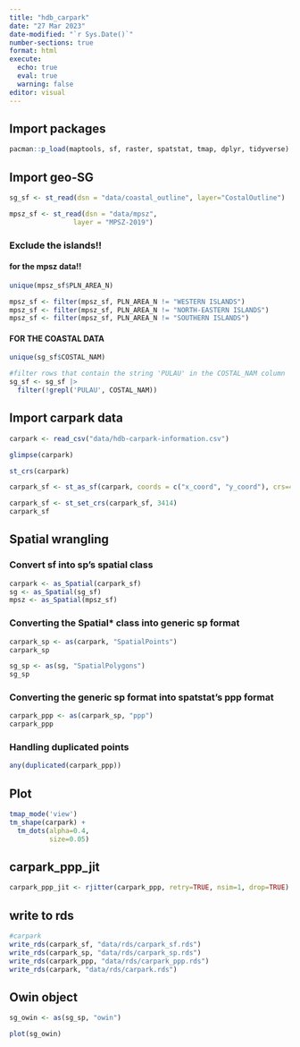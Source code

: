 ```yaml
---
title: "hdb_carpark"
date: "27 Mar 2023"
date-modified: "`r Sys.Date()`"
number-sections: true
format: html
execute: 
  echo: true
  eval: true
  warning: false
editor: visual
---
```


## Import packages

```r
pacman::p_load(maptools, sf, raster, spatstat, tmap, dplyr, tidyverse)
```

## Import geo-SG

```r
sg_sf <- st_read(dsn = "data/coastal_outline", layer="CostalOutline")
```

```r
mpsz_sf <- st_read(dsn = "data/mpsz", 
                layer = "MPSZ-2019")
```

### Exclude the islands!!

#### for the mpsz data!!

```r
unique(mpsz_sf$PLN_AREA_N)
```

```r
mpsz_sf <- filter(mpsz_sf, PLN_AREA_N != "WESTERN ISLANDS")
mpsz_sf <- filter(mpsz_sf, PLN_AREA_N != "NORTH-EASTERN ISLANDS")
mpsz_sf <- filter(mpsz_sf, PLN_AREA_N != "SOUTHERN ISLANDS")
```

#### FOR THE COASTAL DATA

```r
unique(sg_sf$COSTAL_NAM)
```

```r
#filter rows that contain the string 'PULAU' in the COSTAL_NAM column
sg_sf <- sg_sf |> 
  filter(!grepl('PULAU', COSTAL_NAM))
```

## Import carpark data

```r
carpark <- read_csv("data/hdb-carpark-information.csv")
```

```r
glimpse(carpark)
```

```r
st_crs(carpark)
```

```r

carpark_sf <- st_as_sf(carpark, coords = c("x_coord", "y_coord"), crs=4326)

carpark_sf <- st_set_crs(carpark_sf, 3414)
carpark_sf

```

## Spatial wrangling

### Convert sf into sp's spatial class

```r
carpark <- as_Spatial(carpark_sf)
sg <- as_Spatial(sg_sf)
mpsz <- as_Spatial(mpsz_sf)
```

### Converting the Spatial\* class into generic sp format

```r
carpark_sp <- as(carpark, "SpatialPoints")
carpark_sp
```

```r
sg_sp <- as(sg, "SpatialPolygons")
sg_sp
```

### Converting the generic sp format into spatstat's ppp format

```r
carpark_ppp <- as(carpark_sp, "ppp")
carpark_ppp
```

### Handling duplicated points

```r
any(duplicated(carpark_ppp))
```

## Plot

```r
tmap_mode('view')
tm_shape(carpark) +
  tm_dots(alpha=0.4, 
          size=0.05)
```

## carpark_ppp_jit

```r
carpark_ppp_jit <- rjitter(carpark_ppp, retry=TRUE, nsim=1, drop=TRUE)
```


## write to rds
```r
#carpark
write_rds(carpark_sf, "data/rds/carpark_sf.rds")
write_rds(carpark_sp, "data/rds/carpark_sp.rds")
write_rds(carpark_ppp, "data/rds/carpark_ppp.rds")
write_rds(carpark, "data/rds/carpark.rds")
```



## Owin object

```r
sg_owin <- as(sg_sp, "owin")
```

```r
plot(sg_owin)
```
